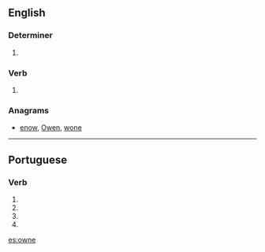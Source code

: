 ==English==

===Determiner===
{{head|en|determiner}}

# {{obsolete spelling of|own}}

===Verb===
{{head|en|verb}}

# {{obsolete spelling of|own}}

===Anagrams===
* [[enow#English|enow]], [[Owen#English|Owen]], [[wone#English|wone]]

----

==Portuguese==

===Verb===
{{pt-verb-form}}

# {{pt-verb form of|ownar|ar|subjunctive|present|singular|first}}
# {{pt-verb form of|ownar|ar|subjunctive|present|singular|third}}
# {{pt-verb form of|ownar|ar|imperative|affirmative|singular|third|}}
# {{pt-verb form of|ownar|ar|imperative|negative|singular|third|}}

[[es:owne]]